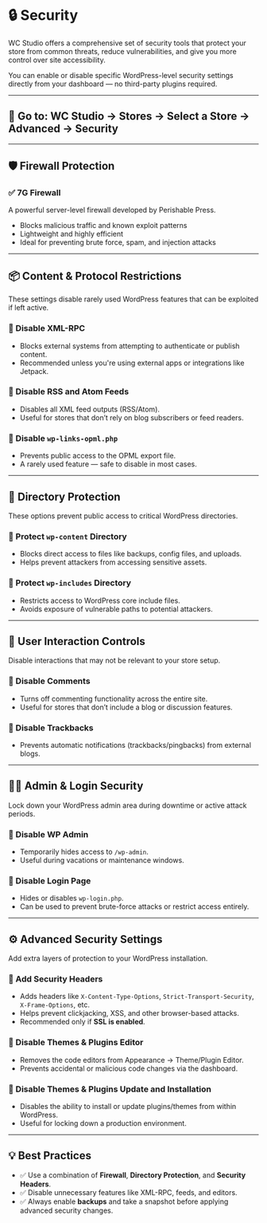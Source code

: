 # 🔒 Security

WC Studio offers a comprehensive set of security tools that protect your store from common threats, reduce vulnerabilities, and give you more control over site accessibility.

You can enable or disable specific WordPress-level security settings directly from your dashboard — no third-party plugins required.

---

## 📍 Go to: WC Studio → Stores → Select a Store → Advanced → Security

---

## 🛡️ Firewall Protection

### ✅ 7G Firewall
A powerful server-level firewall developed by Perishable Press.

- Blocks malicious traffic and known exploit patterns
- Lightweight and highly efficient
- Ideal for preventing brute force, spam, and injection attacks

---

## 📦 Content & Protocol Restrictions

These settings disable rarely used WordPress features that can be exploited if left active.

### 🚫 Disable XML-RPC
- Blocks external systems from attempting to authenticate or publish content.
- Recommended unless you're using external apps or integrations like Jetpack.

### 🚫 Disable RSS and Atom Feeds
- Disables all XML feed outputs (RSS/Atom).
- Useful for stores that don’t rely on blog subscribers or feed readers.

### 🚫 Disable `wp-links-opml.php`
- Prevents public access to the OPML export file.
- A rarely used feature — safe to disable in most cases.

---

## 📁 Directory Protection

These options prevent public access to critical WordPress directories.

### 🔐 Protect `wp-content` Directory
- Blocks direct access to files like backups, config files, and uploads.
- Helps prevent attackers from accessing sensitive assets.

### 🔐 Protect `wp-includes` Directory
- Restricts access to WordPress core include files.
- Avoids exposure of vulnerable paths to potential attackers.

---

## 🙋 User Interaction Controls

Disable interactions that may not be relevant to your store setup.

### 🚫 Disable Comments
- Turns off commenting functionality across the entire site.
- Useful for stores that don’t include a blog or discussion features.

### 🚫 Disable Trackbacks
- Prevents automatic notifications (trackbacks/pingbacks) from external blogs.

---

## 🧑‍💻 Admin & Login Security

Lock down your WordPress admin area during downtime or active attack periods.

### 🚫 Disable WP Admin
- Temporarily hides access to `/wp-admin`.
- Useful during vacations or maintenance windows.

### 🚫 Disable Login Page
- Hides or disables `wp-login.php`.
- Can be used to prevent brute-force attacks or restrict access entirely.

---

## ⚙️ Advanced Security Settings

Add extra layers of protection to your WordPress installation.

### 🔐 Add Security Headers
- Adds headers like `X-Content-Type-Options`, `Strict-Transport-Security`, `X-Frame-Options`, etc.
- Helps prevent clickjacking, XSS, and other browser-based attacks.
- Recommended only if **SSL is enabled**.

### 🚫 Disable Themes & Plugins Editor
- Removes the code editors from Appearance → Theme/Plugin Editor.
- Prevents accidental or malicious code changes via the dashboard.

### 🚫 Disable Themes & Plugins Update and Installation
- Disables the ability to install or update plugins/themes from within WordPress.
- Useful for locking down a production environment.

---

## 💡 Best Practices

- ✅ Use a combination of **Firewall**, **Directory Protection**, and **Security Headers**.
- ✅ Disable unnecessary features like XML-RPC, feeds, and editors.
- ✅ Always enable **backups** and take a snapshot before applying advanced security changes.